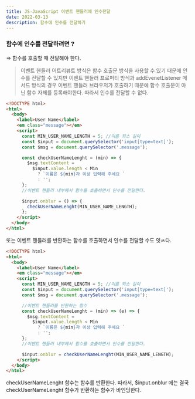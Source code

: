 ```yaml
---
title: JS-JavaScript 이벤트 핸들러에 인수전달
date: 2022-03-13
description: 함수에 인수를 전달하기
---
```


### 함수에 인수를 전달하려면 ?

⇒ 함수를 호출할 때 전달해야 한다.

> 이벤트 핸들러 어트리뷰트 방식은 함수 호출문 방식을 사용할 수 있기 때문에 인수를 전달할 수 있지만 이벤트 핸들러 프로퍼티 방식과 addEvenetListener 메서드 방식의 경우 이벤트 핸들러 브라우저가 호출하기 때문에 함수 호출문이 아닌 함수 자체를 등록해야한다. 따라서 인수를 전달할 수 없다.

```html
<!DOCTYPE html>
<html>
  <body>
    <label>User Name</label>
    <em class="message"></em>
    <script>
      const MIN_USER_NAME_LENGTH = 5; //이름 최소 길이
      const $input = document.querySelector('input[type=text]');
      const $msg = document.querySelector('.message');

      const checkUserNameLenght = (min) => {
        $msg.textContent =
          $input.value.length < Min
            ? `이름은 ${min}자 이상 입력해 주세요 `
            : '';
      };
      //이벤트 핸들러 내부에서 함수를 호출하면서 인수를 전달한다.

      $input.onblur = () => {
        checkUserNameLenght(MIN_USER_NAME_LENGTH);
      };
    </script>
  </body>
</html>
```

또는 이벤트 핸들러를 반환하는 함수를 호출하면서 인수를 전달할 수도 잇ㅆ다.

```html
<!DOCTYPE html>
<html>
  <body>
    <label>User Name</label>
    <em class="message"></em>
    <script>
      const MIN_USER_NAME_LENGTH = 5; //이름 최소 길이
      const $input = document.querySelector('input[type=text]');
      const $msg = document.querySelector('.message');

      //이벤트 핸들러를 반환하는 함수
      const checkUserNameLenght = (min) => (e) => {
        $msg.textContent =
          $input.value.length < Min
            ? `이름은 ${min}자 이상 입력해 주세요 `
            : '';
      };
      //이벤트 핸들러 내부에서 함수를 호출하면서 인수를 전달한다.

      $input.onblur = checkUserNameLenght(MIN_USER_NAME_LENGTH);
    </script>
  </body>
</html>
```

checkUserNameLenght 함수는 함수를 반환한다. 따라서, $input.onblur 에는 결국 checkUserNameLenght 함수가 반환하는 함수가 바인딩한다.
